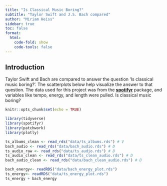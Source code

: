 ```yaml
---
title: "Is Classical Music Boring?"
subtitle: "Taylor Swift and J.S. Bach compared"
author: "Miriam Heiss"
sidebar: true
toc: false
format:
  html:
    code-fold: show
    code-tools: false
---
```


## Introduction

Taylor Swift and Bach are compared to answer the question 'Is classical music boring?'. The scatterplots below help visualize the answer to that question. The data used for this project was from the [**spotifyr**](lhttps://www.rcharlie.com/spotifyr/) package, and variables like tempo, energy, and length were pulled. Is classical music boring?

```r
knitr::opts_chunk$set(echo = TRUE)
```

```r
library(tidyverse)
library(spotifyr)
library(patchwork)
library(plotly)
```

```r
ts_albums_clean <- read_rds("data/ts_albums.rds") # V
bach_audio <- read_rds("data/bach_audio.rds") # D
ts_audio_raw <- read_rds("data/ts_audio.rds") # D
ts_audio_clean <- read_rds("data/ts_clean_audio.rds") # D
bach_audio_clean <- read_rds("data/bach_clean_audio.rds") # D
```

::: {.column-page-inset}

```r
bach_energy<- readRDS("data/bach_energy_plot.rds")
ts_energy<- readRDS("data/ts_energy_plot.rds")
ts_energy + bach_energy
```
:::






